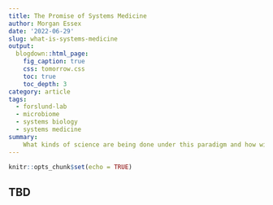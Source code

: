 ```yaml
---
title: The Promise of Systems Medicine
author: Morgan Essex
date: '2022-06-29'
slug: what-is-systems-medicine
output:
  blogdown::html_page:
    fig_caption: true
    css: tomorrow.css
    toc: true
    toc_depth: 3
category: article
tags:
  - forslund-lab
  - microbiome
  - systems biology
  - systems medicine
summary:
    What kinds of science are being done under this paradigm and how will it deliver a better future?
---
```


```r
knitr::opts_chunk$set(echo = TRUE)
```

## TBD

